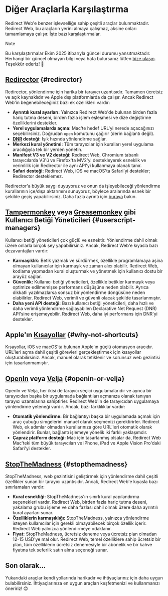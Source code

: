 # Diğer Araçlarla Karşılaştırma

Redirect Web'e benzer işlevselliğe sahip çeşitli araçlar bulunmaktadır. Redirect Web, bu araçların yerini almaya çalışmaz, aksine onları tamamlamaya çalışır. İşte bazı karşılaştırmalar.

> [!NOTE]
> Bu karşılaştırmalar Ekim 2025 itibarıyla güncel durumu yansıtmaktadır. Herhangi bir güncel olmayan bilgi veya hata bulursanız lütfen [bize ulaşın](/contact-us). Teşekkür ederiz! 🙏

## [Redirector](https://github.com/einaregilsson/Redirector) {#redirector}

Redirector, yönlendirme için harika bir tarayıcı uzantısıdır. Tamamen ücretsiz ve açık kaynaklıdır ve Apple dışı platformlarda da çalışır. Ancak Redirect Web'in beğenebileceğiniz bazı ek özellikleri vardır:

*   **Ayrıntılı kural ayarları:** Yalnızca Redirect Web'de bulunan birden fazla hariç tutma deseni, birden fazla işlem eşleşmesi ve dize değiştirme özelliklerini destekler.
*   **Yerel uygulamalarda açma:** Mac'te hedef URL'yi nerede açacağınızı seçebilirsiniz. Doğrudan `open` komutunu çağırır (derin bağlantı değil).
*   **[DNR](https://blog.mozilla.org/addons/2023/05/17/declarativenetrequest-available-in-firefox/) desteği:** Işık hızında yönlendirme sağlar.
*   **Merkezi kural yönetimi:** Tüm tarayıcılar için kuralları yerel uygulama aracılığıyla tek bir yerden yönetin.
*   **Manifest V3 ve V2 desteği:** Redirect Web, Chromium tabanlı tarayıcılarda V3'ü ve Firefox'ta MV2'yi destekleyerek esneklik ve verimlilik için Redirector ile aynı API'yi kullanmaya olanak tanır.
*   **Safari desteği:** Redirect Web, iOS ve macOS'ta Safari'yi destekler; Redirector desteklemez.

Redirector'a büyük saygı duyuyoruz ve onun da işleyebileceği yönlendirme kurallarının içe/dışa aktarımını sunuyoruz, böylece aralarında esnek bir şekilde geçiş yapabilirsiniz. Daha fazla ayrıntı için [buraya](/export-or-import-rules) bakın.

## [Tampermonkey](https://www.tampermonkey.net/) veya [Greasemonkey](https://www.greasespot.net/) gibi Kullanıcı Betiği Yöneticileri {#userscript-managers}

Kullanıcı betiği yöneticileri çok güçlü ve esnektir. Yönlendirme dahil olmak üzere onlarla birçok şey yapabilirsiniz. Ancak, Redirect Web'e kıyasla bazı dezavantajları vardır:

*   **Karmaşıklık:** Betik yazmak ve sürdürmek, özellikle programlamaya aşina olmayan kullanıcılar için karmaşık ve zaman alıcı olabilir. Redirect Web, kodlama yapmadan kural oluşturmak ve yönetmek için kullanıcı dostu bir arayüz sağlar.
*   **Güvenlik:** Kullanıcı betiği yöneticileri, özellikle betikler karmaşık veya optimize edilmemişse performans düşüşüne neden olabilir. Ayrıca dikkatli yazılmazlarsa sonsuz bir yönlendirme döngüsüne neden olabilirler. Redirect Web, verimli ve güvenli olacak şekilde tasarlanmıştır.
*   **Daha yeni API desteği:** Bazı kullanıcı betiği yöneticileri, daha hızlı ve daha verimli yönlendirme sağlayabilen Declarative Net Request (DNR) API'sine erişemeyebilir. Redirect Web, daha iyi performans için DNR'yi destekler.

## Apple'ın [Kısayollar](https://support.apple.com/guide/shortcuts/welcome/ios) {#why-not-shortcuts}

Kısayollar, iOS ve macOS'ta bulunan Apple'ın güçlü otomasyon aracıdır. URL'leri açma dahil çeşitli görevleri gerçekleştirmek için kısayollar oluşturabilirsiniz. Ancak, manuel olarak tetiklenir ve sorunsuz web gezintisi için tasarlanmamıştır.

## [OpenIn](https://loshadki.app/openin4/) veya [Velja](https://sindresorhus.com/velja) {#openin-or-velja}

OpenIn ve Velja, her ikisi de tarayıcı seçici uygulamalarıdır ve ayrıca bir tarayıcıdan başka bir uygulamada bağlantıları açmanıza olanak tanıyan tarayıcı uzantılarına sahiptirler. Redirect Web'in de tarayıcıdan uygulamaya yönlendirme yeteneği vardır. Ancak, bazı farklılıklar vardır:

*   **Otomatik yönlendirme:** Bir bağlantıyı başka bir uygulamada açmak için araç çubuğu simgelerini manuel olarak seçmenizi gerektirirler. Redirect Web, ek adımlar olmadan kurallarınıza göre URL'leri otomatik olarak yönlendirir. Bunlar, bağlantı işlemeye yönelik iki farklı yaklaşımdır.
*   **Çapraz platform desteği:** Mac için tasarlanmış olsalar da, Redirect Web Mac'teki tüm büyük tarayıcıları ve iPhone, iPad ve Apple Vision Pro'daki Safari'yi destekler.

## [StopTheMadness](https://underpassapp.com/StopTheMadness/) {#stopthemadness}

StopTheMadness, web gezintisini geliştirmek için yönlendirme dahil çeşitli özellikler sunan bir tarayıcı uzantısıdır. Ancak, Redirect Web'e kıyasla bazı sınırlamaları vardır:

*   **Kural esnekliği:** StopTheMadness'ın sınırlı kural yapılandırma seçenekleri vardır. Redirect Web, birden fazla hariç tutma deseni, yakalama grubu işleme ve daha fazlası dahil olmak üzere daha ayrıntılı kural ayarları sunar.
*   **Özelliklerin karmaşıklığı:** StopTheMadness, yalnızca yönlendirme isteyen kullanıcılar için gerekli olmayabilecek birçok özellik içerir. Redirect Web yalnızca yönlendirmeye odaklanır.
*   **Fiyat:** StopTheMadness, ücretsiz deneme veya ücretsiz plan olmadan 12-15 USD'ye mal olur. Redirect Web, temel özelliklere sahip ücretsiz bir plan, tüm özelliklerin ücretsiz denemesiyle bir abonelik ve bir kahve fiyatına tek seferlik satın alma seçeneği sunar.

## Son olarak...

Yukarıdaki araçlar kendi yollarında harikadır ve ihtiyaçlarınız için daha uygun bulabilirsiniz. İhtiyaçlarınıza en uygun araçları keşfetmenizi ve kullanmanızı öneririz! 😊
